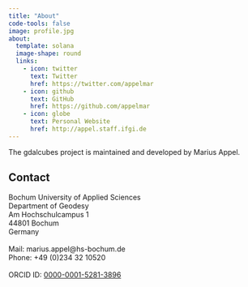 ```yaml
---
title: "About"
code-tools: false
image: profile.jpg
about:
  template: solana
  image-shape: round
  links:
    - icon: twitter
      text: Twitter
      href: https://twitter.com/appelmar
    - icon: github
      text: GitHub
      href: https://github.com/appelmar
    - icon: globe
      text: Personal Website
      href: http://appel.staff.ifgi.de
---
```


The gdalcubes project is maintained and developed by Marius Appel.

## Contact

| Bochum University of Applied Sciences
| Department of Geodesy
| Am Hochschulcampus 1
| 44801 Bochum 
| Germany
| 
| Mail: marius.appel@hs-bochum.de
| Phone: +49 (0)234 32 10520
| 
| ORCID ID: [0000-0001-5281-3896](http://orcid.org/0000-0001-5281-3896)

